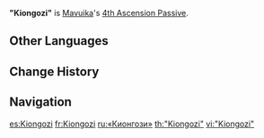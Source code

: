 {{Talent Infobox
|image         = Talent "Kiongozi".png
|character     = Mavuika
|type          = 4th Ascension Passive
|info          = After using her Elemental Burst, [[Hour of Burning Skies]], every point of Fighting Spirit present when it is used increases the DMG that the current active [[party]] member deals by 0.2%. The maximum increase obtainable this way is 40%, and this effect lasts 20s, decaying over this duration until it reaches 0.
|scale_att1    = 
|scale_att2    = 
|utility1      = DMG Bonus
|utility2      = 
}}
'''"Kiongozi"''' is [[Mavuika]]'s [[4th Ascension Passive]].
<!--
==Gameplay Notes==
-->
==Other Languages==
{{Other Languages|default_hidden = 1
|en       = "Kiongozi"
|zhs      = 「基扬戈兹」
|zhs_rm   = "Jīyánggēzī"
|zht      = 「基揚戈茲」
|zht_rm   = "Jīyánggēzī"
|zh_tl    = 
|ja       = 「キオンゴズィ」
|ja_rm    = "Kiongozi"
|ja_tl    = 
|ko       = 「키온고지」
|es       = Kiongozi
|fr       = Kiongozi
|ru       = «Кионгози»
|th       = "Kiongozi"
|vi       = "Kiongozi"
|de       = „Kiongozi“
|id       = "Kiongozi"
|pt       = "Kiongozi"
|tr       = "Kiongozi"
|it       = "Kiongozi"
}}

==Change History==
{{Change History|5.3}}

==Navigation==
{{Talent Navbox|Mavuika}}

[[es:Kiongozi]]
[[fr:Kiongozi]]
[[ru:«Кионгози»]]
[[th:"Kiongozi"]]
[[vi:"Kiongozi"]]